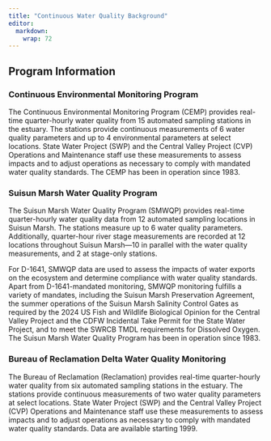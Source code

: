 ```yaml
---
title: "Continuous Water Quality Background"
editor: 
  markdown: 
    wrap: 72
---
```


## Program Information

### Continuous Environmental Monitoring Program

The Continuous Environmental Monitoring Program (CEMP) provides
real-time quarter-hourly water quality from 15 automated sampling
stations in the estuary. The stations provide continuous measurements of
6 water quality parameters and up to 4 environmental parameters at
select locations. State Water Project (SWP) and the Central Valley
Project (CVP) Operations and Maintenance staff use these measurements to
assess impacts and to adjust operations as necessary to comply with
mandated water quality standards. The CEMP has been in operation since
1983.

### Suisun Marsh Water Quality Program

The Suisun Marsh Water Quality Program (SMWQP) provides real-time
quarter-hourly water quality data from 12 automated sampling locations
in Suisun Marsh. The stations measure up to 6 water quality parameters.
Additionally, quarter-hour river stage measurements are recorded at 12
locations throughout Suisun Marsh—10 in parallel with the water quality
measurements, and 2 at stage-only stations.

For D-1641, SMWQP data are used to assess the impacts of water exports
on the ecosystem and determine compliance with water quality standards.
Apart from D-1641-mandated monitoring, SMWQP monitoring fulfills a
variety of mandates, including the Suisun Marsh Preservation Agreement,
the summer operations of the Suisun Marsh Salinity Control Gates as
required by the 2024 US Fish and Wildlife Biological Opinion for the
Central Valley Project and the CDFW Incidental Take Permit for the State
Water Project, and to meet the SWRCB TMDL requirements for Dissolved
Oxygen. The Suisun Marsh Water Quality Program has been in operation
since 1983.

### Bureau of Reclamation Delta Water Quality Monitoring 

The Bureau of Reclamation (Reclamation) provides real-time
quarter-hourly water quality from six automated sampling stations in the
estuary. The stations provide continuous measurements of two water
quality parameters at select locations. State Water Project (SWP) and
the Central Valley Project (CVP) Operations and Maintenance staff use
these measurements to assess impacts and to adjust operations as
necessary to comply with mandated water quality standards. Data are
available starting 1999.
